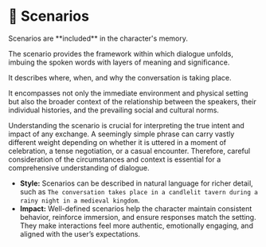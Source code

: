 
# 🎥 Scenarios

<Callout type="warning">
    Scenarios are **included** in the character's memory.
</Callout>

The scenario provides the framework within which dialogue unfolds, imbuing the spoken words with layers of meaning and significance.

It describes where, when, and why the conversation is taking place.

It encompasses not only the immediate environment and physical setting but also the broader context of the relationship between the speakers, their individual histories, and the prevailing social and cultural norms.

Understanding the scenario is crucial for interpreting the true intent and impact of any exchange. A seemingly simple phrase can carry vastly different weight depending on whether it is uttered in a moment of celebration, a tense negotiation, or a casual encounter. Therefore, careful consideration of the circumstances and context is essential for a comprehensive understanding of dialogue.

- **Style:** Scenarios can be described in natural language for richer detail, such as `The conversation takes place in a candlelit tavern during a rainy night in a medieval kingdom`.
- **Impact:** Well-defined scenarios help the character maintain consistent behavior, reinforce immersion, and ensure responses match the setting. They make interactions feel more authentic, emotionally engaging, and aligned with the user’s expectations.
